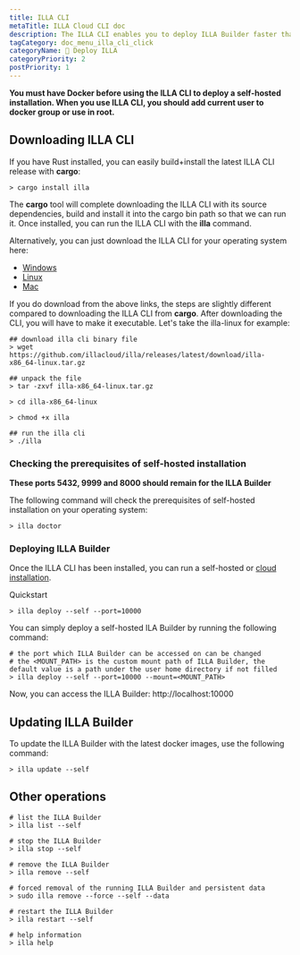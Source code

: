 ```yaml
---
title: ILLA CLI
metaTitle: ILLA Cloud CLI doc
description: The ILLA CLI enables you to deploy ILLA Builder faster than your imagination.
tagCategory: doc_menu_illa_cli_click
categoryName: 👷 Deploy ILLA
categoryPriority: 2
postPriority: 1
---
```


**You must have Docker before using the ILLA CLI to deploy a self-hosted installation. When you use ILLA CLI, you should add current user to docker group or use in root.**

## Downloading ILLA CLI
If you have Rust installed, you can easily build+install the latest ILLA CLI release with **cargo**:
``` 
> cargo install illa
```
The **cargo** tool will complete downloading the ILLA CLI with its source dependencies, build and install it into the cargo bin path so that we can run it.
Once installed, you can run the ILLA CLI with the **illa** command.

Alternatively, you can just download the ILLA CLI for your operating system here:

* [Windows](https://github.com/illacloud/illa/releases/latest/download/illa-x86_64-win.zip)
* [Linux](https://github.com/illacloud/illa/releases/latest/download/illa-x86_64-linux.tar.gz)
* [Mac](https://github.com/illacloud/illa/releases/latest/download/illa-x86_64-macos.tar.gz)

If you do download from the above links, the steps are slightly different compared to downloading the ILLA CLI from **cargo**. After downloading the CLI, you will have to make it executable. Let's take the illa-linux for example:

```
## download illa cli binary file
> wget https://github.com/illacloud/illa/releases/latest/download/illa-x86_64-linux.tar.gz

## unpack the file
> tar -zxvf illa-x86_64-linux.tar.gz

> cd illa-x86_64-linux

> chmod +x illa

## run the illa cli
> ./illa

```

### Checking the prerequisites of self-hosted installation

**These ports 5432, 9999 and 8000 should remain for the ILLA Builder**

The following command will check the prerequisites of self-hosted installation on your operating system:
```
> illa doctor
```

### Deploying ILLA Builder
Once the ILLA CLI has been installed, you can run a self-hosted or [cloud installation](https://cloud.illacloud.com/).

Quickstart

```
> illa deploy --self --port=10000
```

You can simply deploy a self-hosted ILA Builder by running the following command:

```
# the port which ILLA Builder can be accessed on can be changed
# the <MOUNT_PATH> is the custom mount path of ILLA Builder, the default value is a path under the user home directory if not filled
> illa deploy --self --port=10000 --mount=<MOUNT_PATH>
```
Now, you can access the ILLA Builder: http://localhost:10000

## Updating ILLA Builder
To update the ILLA Builder with the latest docker images, use the following command:
```
> illa update --self
```

## Other operations
```
# list the ILLA Builder
> illa list --self

# stop the ILLA Builder
> illa stop --self

# remove the ILLA Builder
> illa remove --self

# forced removal of the running ILLA Builder and persistent data
> sudo illa remove --force --self --data

# restart the ILLA Builder
> illa restart --self

# help information
> illa help
```
